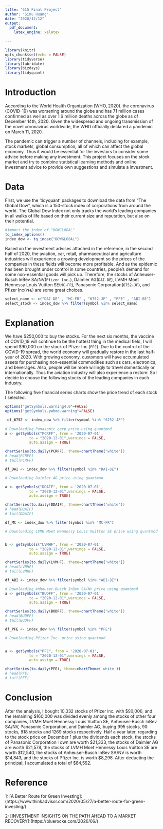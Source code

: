 ---
title: "615 Final Project"
author: "Simu Huang"
date: "2020/12/12"
output:
  pdf_document: 
    latex_engine: xelatex
  
---

```{r setup, include=FALSE}
library(knitr)
opts_chunk$set(echo = FALSE)
library(tidyverse)
library(lubridate)
library(bizdays)
library(tidyquant)

```

# Introduction
 
According to the World Health Organization (WHO, 2020), the coronavirus (COVID-19) was worsening around the globe and has 71 million cases confirmed as well as over 1.6 million deaths across the globe as of December 14th, 2020. Given the widespread and ongoing transmission of the novel coronavirus worldwide, the WHO officially declared a pandemic on March 11, 2020.

The pandemic can trigger a number of channels, including for example, stock markets, global consumption, all of which can affect the global economy. Thus it would be essential for the investors to consider some advice before making any investment. This project focuses on the stock market and try to combine statistical learning methods and online investment advice to provide own suggestions and simulate a investment.

# Data

First, we use the 'tidyquant' packages to download the data from "The Global Dow", which is a 150-stock index of corporations from around the world. The Global Dow Index not only tracks the world’s leading companies in all walks of life based on their current size and reputation, but also on their potential.
  
```{r, echo = FALSE, include = FALSE}
#import the index of "DOWGLOBAL"
tq_index_options()
index_dow <- tq_index("DOWGLOBAL")
```

Based on the investment advises attached in the reference, in the second half of 2020, the aviation, car, retail, pharmaceutical and agriculture industries will experience a growing development so the prices of the companies in these fields will become more profitable. And as the epidemic has been brought under control in some countries, people's demand for some non-essential goods will pick up. Therefore, the stocks of Anheuser-Busch InBev SA/NV(`Pfizer Inc.`), Daimler AG(`DAI-DE`), LVMH Moet Hennessy Louis Vuitton SE(`MC-FR`), Panasonic Corporation(`6752-JP`), and Pfizer Inc(`PFE`) are some great choices. 
  
```{r, echo = FALSE, include = FALSE}
select_name <- c("DAI-DE" , "MC-FR" , "6752-JP" , "PFE" , "ABI-BE")
select_stock <- index_dow %>% filter(symbol %in% select_name)
```

# Explanation 

We have \$250,000 to buy the stocks. For the next six months, the vaccine of COVID_19 will continue to be the hottest thing in the medical field, I will spend \$90,000 on the stock of Pfizer Inc.(`PFE`). Due to the control of the COVID-19 spread, the world economy will gradually restore in the last half-year of 2020. With growing economy, customers will have accumulated assets for purchasing non-essential commodities such as cars, electronics, and beverages. Also, people will be more willingly to travel domestically or internationally. Thus the aviation industry will also experience a restore. So I decide to choose the following stocks of the leading companies in each industry. 

The following five financial series charts show the price trend of each stock I selected.

```{r}
options("getSymbols.warning4.0"=FALSE)
options("getSymbols.yahoo.warning"=FALSE)

 df_6752 <- index_dow %>% filter(symbol %in% "6752-JP")
 
# Downloading Panasonic corp price using quantmod
a <- getSymbols("PCRFF", from = '2020-07-01',
           to = "2020-12-01",warnings = FALSE,
           auto.assign = TRUE)  

chartSeries(to.daily(PCRFF), theme=chartTheme('white'))
# head(PCRFF)
# tail(PCRFF)
```

```{r}


df_DAI <- index_dow %>% filter(symbol %in% "DAI-DE")

# Downloading Daimler AG price using quantmod

a <- getSymbols("DDAIF", from = '2020-07-01',
           to = "2020-12-01",warnings = FALSE,
           auto.assign = TRUE)  

chartSeries(to.daily(DDAIF), theme=chartTheme('white'))
# head(DDAIF)
# tail(DDAIF)
```

```{r}

df_MC <- index_dow %>% filter(symbol %in% "MC-FR")

# Downloading LVMH Moet Hennessy Louis Vuitton SE price using quantmod


b <- getSymbols("LVMHF", from = '2020-07-01',
           to = "2020-12-01",warnings = FALSE,
           auto.assign = TRUE)  

chartSeries(to.daily(LVMHF), theme=chartTheme('white'))
# head(LVMHF)
# tail(LVMHF)
```


```{r }
df_ABI <- index_dow %>% filter(symbol %in% "ABI-BE")

# Downloading Anheuser-Busch InBev SA/NV price using quantmod
a <- getSymbols("BUDFF", from = '2020-07-01',
           to = "2020-12-01",warnings = FALSE,
           auto.assign = TRUE)  

chartSeries(to.daily(BUDFF), theme=chartTheme('white'))
# head(BUDFF)
# tail(BUDFF)
```

```{r}

df_PFE <- index_dow %>% filter(symbol %in% "PFE")

# Downloading Pfizer Inc. price using quantmod


a <- getSymbols("PFE", from = '2020-07-01',
           to = "2020-12-01",warnings = FALSE,
           auto.assign = TRUE)  

chartSeries(to.daily(PFE), theme=chartTheme('white'))
# head(PFE)
# tail(PFE)
```

# Conclusion
  
  After the analysis, I bought  10,332 stocks of Pfizer Inc. with \$90,000, and the remaining \$160,000 was divided evenly among the stocks of other four companies, LVMH Moet Hennessy Louis Vuitton SE, Anheuser-Busch InBev SA/NV, Panasonic Corporation, and Daimler AG, buying 995 stocks, 90 stocks, 818 stocks and 1269 stocks respectively. Half a year later, regarding to the stock price on December 1 plus the dividends each stock, the stocks of Panasonic Corporation I own are worth \$21,333, the stocks of Daimler AG are worth \$21,578, the stocks of LVMH Moet Hennessy Louis Vuitton SE are worth \$12,540, the stocks of Anheuser-Busch InBev SA/NV is worth \$14,843, and the stocks of Pfizer Inc. is worth \$8,298. After deducting the principal, I accumulated a total of \$84,592. 

# Reference

1: [A Better Route for Green Investing]:(https://www.thinkadvisor.com/2020/05/27/a-better-route-for-green-investing/)

2: [INVESTMENT INSIGHTS ON THE PATH AHEAD TO A MARKET RECOVERY]:(https://bluerocke.com/2020/06/)





